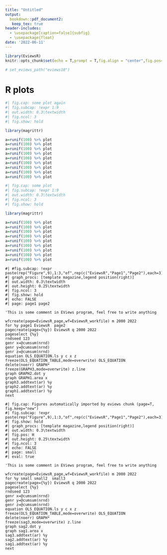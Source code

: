 ```yaml
---
title: "Untitled"
output: 
  bookdown::pdf_document2:
   keep_tex: true
header-includes:
  - \usepackage[caption=false]{subfig}
  - \usepackage{float}
date: '2022-06-11'
---
```


```r
library(EviewsR)
knitr::opts_chunk$set(echo = T,prompt = T,fig.align = "center",fig.pos="h",eval = T)

# set_eviews_path("eviews10")
```



# R plots


```r
#| fig.cap: some plot again
#| fig.subcap: !expr 1:9
#| out.width: 0.3\textwidth
#| fig.ncol: 3
#| fig.show: hold

library(magrittr)

a=runif(100) %>% plot
a=runif(100) %>% plot
a=runif(100) %>% plot
a=runif(100) %>% plot
a=runif(100) %>% plot
a=runif(100) %>% plot
a=runif(100) %>% plot
a=runif(100) %>% plot
a=runif(100) %>% plot
```



```r
#| fig.cap: some plot
#| fig.subcap: !expr 1:9
#| out.width: 0.3\textwidth
#| fig.ncol: 3
#| fig.show: hold

library(magrittr)

a=runif(100) %>% plot
a=runif(100) %>% plot
a=runif(100) %>% plot
a=runif(100) %>% plot
a=runif(100) %>% plot
a=runif(100) %>% plot
a=runif(100) %>% plot
a=runif(100) %>% plot
a=runif(100) %>% plot
```



```eviews
#| #fig.subcap: !expr paste(rep("Figure",9),1:3,"of",rep(c("EviewsR","Page1","Page2"),each=3),"page")
#| graph_procs: [template magazine,legend position(right)]
#| out.width: 0.3\textwidth
#| out.height: 0.25\textwidth
#| fig.ncol: 3
#| fig.show: hold
#| echo: FALSE
#| page: page1 page2

'This is some comment in EViews program, feel free to write anything

wfcreate(page=EviewsR_page,wf=EviewsR_workfile) m 2000 2022
for %y page1 EviewsR  page2 
pagecreate(page={%y}) EviewsR q 2000 2022
pageselect {%y}
rndseed 123
genr x=@cumsum(nrnd)
genr y=@cumsum(nrnd)
genr z=@cumsum(nrnd)
equation OLS_EQUATION.ls y c x z
freeze(OLS_EQUATION_TABLE,mode=overwrite) OLS_EQUATION
delete(noerr) GRAPH*
freeze(GRAPH3,mode=overwrite) z.line
graph GRAPH2.dot y
graph GRAPH1.area x
graph3.addtext(ar) %y
graph2.addtext(ar) %y
graph1.addtext(ar) %y
next
```





```eviews
#| fig.cap: Figures automatically imported by eviews chunk (page=T, fig.keep="new")
#| fig.subcap: !expr paste(rep("Figure",9),1:3,"of",rep(c("EviewsR","Page1","Page2"),each=3),"page")
#| fig.show: hold
#| graph_procs: [template magazine,legend position(right)]
#| out.width: 0.3\textwidth
#| fig.pos: H
#| out.height: 0.25\textwidth
#| fig.ncol: 3
#| echo: FALSE
#| page: small
#| eval: true

'This is some comment in EViews program, feel free to write anything

wfcreate(page=EviewsR_page,wf=EviewsR_workfile) m 2000 2022
for %y small small2  small3 
pagecreate(page={%y}) EviewsR q 2000 2022
pageselect {%y}
rndseed 123
genr x=@cumsum(nrnd)
genr y=@cumsum(nrnd)
genr z=@cumsum(nrnd)
equation OLS_EQUATION.ls y c x z
freeze(OLS_EQUATION_TABLE,mode=overwrite) OLS_EQUATION
delete(noerr) GRAPH*
freeze(sag3,mode=overwrite) z.line
graph sag2.dot y
graph sag1.area x
sag3.addtext(ar) %y
sag2.addtext(ar) %y
sag1.addtext(ar) %y
next
```

